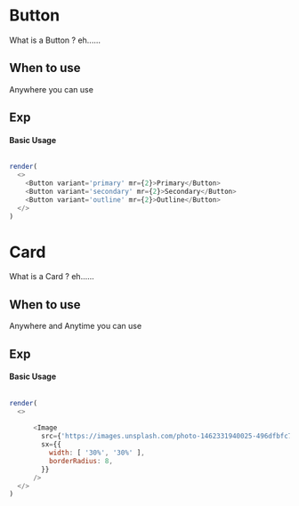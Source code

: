# Button

What is a Button ? eh......

## When to use

Anywhere you can use

## Exp

#### Basic Usage
```js live=true

render(
  <>
    <Button variant='primary' mr={2}>Primary</Button>
    <Button variant='secondary' mr={2}>Secondary</Button>
    <Button variant='outline' mr={2}>Outline</Button>
  </>
)

```



# Card

What is a Card ? eh......

## When to use

Anywhere and Anytime you can use

## Exp

#### Basic Usage

```js live=true

render(
  <>
    
      <Image 
        src={'https://images.unsplash.com/photo-1462331940025-496dfbfc7564?w=2048&q=20'} 
        sx={{
          width: [ '30%', '30%' ],
          borderRadius: 8,
        }}
      />
  </>
)

```